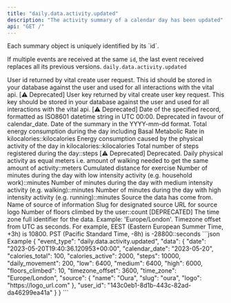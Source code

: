 ```yaml
---
title: "daily.data.activity.updated"
description: "The activity summary of a calendar day has been updated"
api: "GET /"
---
```

<Warning>
Each summary object is uniquely identified by its `id`.

If multiple events are received at the same `id`, the last event received replaces all its previous
versions.
</Warning>
<ResponseField name="event_type" type="const string" required="True">
`daily.data.activity.updated`
</ResponseField>
<ResponseField name="data" type="ClientFacingActivity">

<Expandable title="ClientFacingActivity" defaultOpen="true">
<ResponseField name="user_id" type="string" required="True">
User id returned by vital create user request. This id should be stored in your database against the user and used for all interactions with the vital api.
</ResponseField>
<ResponseField name="user_key" type="string | null" required="False">
[⚠️ Deprecated]
User key returned by vital create user key request. This key should be stored in your database against the user and used for all interactions with the vital api.
</ResponseField>
<ResponseField name="id" type="string" required="True">

</ResponseField>
<ResponseField name="date" type="string" required="True">
[⚠️ Deprecated]
Date of the specified record, formatted as ISO8601 datetime string in UTC 00:00. Deprecated in favour of calendar_date.
</ResponseField>
<ResponseField name="calendar_date" type="string" required="True">
Date of the summary in the YYYY-mm-dd format.
</ResponseField>
<ResponseField name="calories_total" type="number | null" required="False">
Total energy consumption during the day including Basal Metabolic Rate in kilocalories::kilocalories
</ResponseField>
<ResponseField name="calories_active" type="number | null" required="False">
Energy consumption caused by the physical activity of the day in kilocalories::kilocalories
</ResponseField>
<ResponseField name="steps" type="integer | null" required="False">
Total number of steps registered during the day::steps
</ResponseField>
<ResponseField name="daily_movement" type="number | null" required="False">
[⚠️ Deprecated]
Deprecated. Daily physical activity as equal meters i.e. amount of walking needed to get the same amount of activity::meters
</ResponseField>
<ResponseField name="distance" type="number | null" required="False">
Cumulated distance for exercise
</ResponseField>
<ResponseField name="low" type="number | null" required="False">
Number of minutes during the day with low intensity activity (e.g. household work)::minutes
</ResponseField>
<ResponseField name="medium" type="number | null" required="False">
Number of minutes during the day with medium intensity activity (e.g. walking)::minutes
</ResponseField>
<ResponseField name="high" type="number | null" required="False">
Number of minutes during the day with high intensity activity (e.g. running)::minutes
</ResponseField>
<ResponseField name="source" type="ClientFacingSource">
Source the data has come from.
<Expandable title="ClientFacingSource" defaultOpen="true">
<ResponseField name="name" type="string" required="True">
Name of source of information
</ResponseField>
<ResponseField name="slug" type="string" required="True">
Slug for designated source
</ResponseField>
<ResponseField name="logo" type="string" required="True">
URL for source logo
</ResponseField>
</Expandable>
</ResponseField>
<ResponseField name="floors_climbed" type="integer | null" required="False">
Number of floors climbed by the user::count
</ResponseField>
<ResponseField name="time_zone" type="string | null" required="False">
[DEPRECATED] The time zone full identifier for the data. Example: &#x27;Europe/London&#x27;.
</ResponseField>
<ResponseField name="timezone_offset" type="integer | null" required="False">
Timezone offset from UTC as seconds. For example, EEST (Eastern European Summer Time, +3h) is 10800. PST (Pacific Standard Time, -8h) is -28800::seconds
</ResponseField>
</Expandable>
</ResponseField>
<ResponseExample>
```json Example
{
  "event_type": "daily.data.activity.updated",
  "data": {
    "date": "2023-05-20T19:40:36.120953+00:00",
    "calendar_date": "2023-05-20",
    "calories_total": 100,
    "calories_active": 2000,
    "steps": 10000,
    "daily_movement": 200,
    "low": 6400,
    "medium": 6400,
    "high": 6000,
    "floors_climbed": 10,
    "timezone_offset": 3600,
    "time_zone": "Europe/London",
    "source": {
      "name": "Oura",
      "slug": "oura",
      "logo": "https://logo_url.com"
    },
    "user_id": "143c0eb1-8d1b-443c-82ad-da46299ea41a"
  }
}
```
</ResponseExample>
